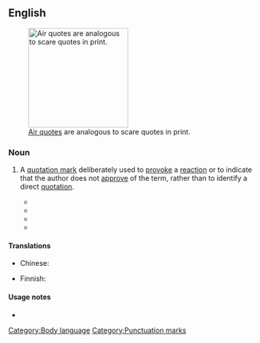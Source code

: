==English==
[[Image:AirQuotes.jpg|thumb|200px|upright|[[air quote|Air quotes]] are analogous to scare quotes in print.]]

===Noun===
{{en-noun|sg=[[scare]] [[quote]]}}

# {{chiefly|in plural}} A [[quotation mark]] deliberately used to [[provoke]] a [[reaction]] or to indicate that the author does not [[approve]] of the term, rather than to identify a direct [[quotation]].
#* {{quote-journal|title=The Retreat From Inquiry and Knowledge in Special Education.|journal=Journal of Special Education|date=Jan 1|year=2001|passage=One other important figure in postmodern thought is Richard Rorty, who might be characterized as master of the '''scare quote'''}}
#* {{quote-book|title=What's Wrong with Contemporary Art?|author=P Timms|year=2004|passage=He is inordinately fond of the '''scare quote''', a sign that he is not really sure of what he's talking about.}}
#* {{quote-news|title=Where Hairsplitting Can Become High Drama|work=New York Sun|date=Sep 6|year=2006|passage=An incidental pleasure is hs witty mastery of the '''scare quote''' and the square bracket.}}
#* {{quote-journal|title=Friendship and the grounds of reasons|author=D Jeske|year=2008|journal=papyrus.bib.umontreal.ca|passage=I put the relevant pronouns in '''scare quote''' because Bundy’s interviewers succeeded in getting Bundy to talk about his crimes only by allowing him to describe them in the third person}}

====Translations====
{{trans-top|quotation mark used to provoke reaction}}
* Chinese:
*: {{trreq|zh}}
{{trans-mid}}
* Finnish: {{t|fi|lainausmerkki}}
{{trans-bottom}}

====Usage notes====
* {{pedialite|Scare quotes}}

[[Category:Body language]]
[[Category:Punctuation marks]]